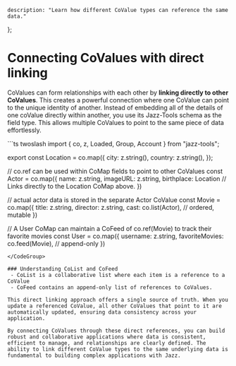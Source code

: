 
    description: "Learn how different CoValue types can reference the same data."
};

# Connecting CoValues with direct linking
CoValues can form relationships with each other by **linking directly to other CoValues**. This creates a powerful connection where one CoValue can point to the unique identity of another. 
Instead of embedding all of the details of one coValue directly within another, you use its Jazz-Tools schema as the field type. This allows multiple CoValues to point to the same piece of data effortlessly.

<CodeGroup>
```ts twoslash
import { co, z, Loaded, Group, Account } from "jazz-tools";

export const Location = co.map({
  city: z.string(),
  country: z.string(),
});

// co.ref can be used within CoMap fields to point to other CoValues
const Actor = co.map({
    name: z.string,
    imageURL: z.string,
    birthplace: Location // Links directly to the Location CoMap above.
})

//  actual actor data is stored in the separate Actor CoValue
const Movie = co.map({
  title: z.string,
  director: z.string,
  cast: co.list(Actor), // ordered, mutable
})

// A User CoMap can maintain a CoFeed of co.ref(Movie) to track their favorite movies
const User = co.map({
  username: z.string,
  favoriteMovies: co.feed(Movie), // append-only
})
```
</CodeGroup>

### Understanding CoList and CoFeed
 - CoList is a collaborative list where each item is a reference to a CoValue 
 - CoFeed contains an append-only list of references to CoValues.

This direct linking approach offers a single source of truth. When you update a referenced CoValue, all other CoValues that point to it are automatically updated, ensuring data consistency across your application.

By connecting CoValues through these direct references, you can build robust and collaborative applications where data is consistent, efficient to manage, and relationships are clearly defined. The ability to link different CoValue types to the same underlying data is fundamental to building complex applications with Jazz.



